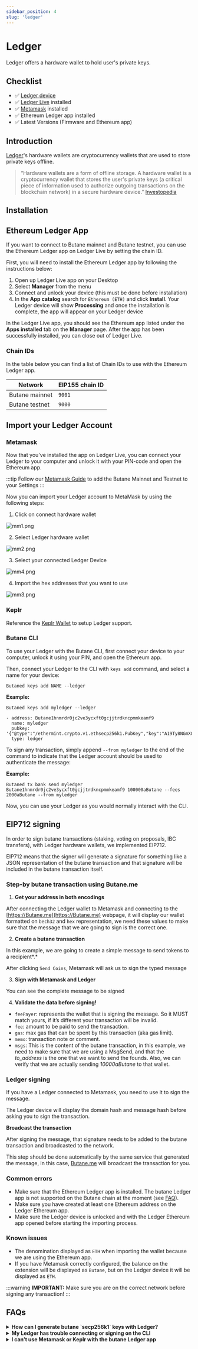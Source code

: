 ```yaml
---
sidebar_position: 4
slug: 'ledger'
---
```


# Ledger

Ledger offers a hardware wallet to hold user's private keys.

## Checklist

- ✅ [Ledger device](https://shop.ledger.com/)
- ✅ [Ledger Live](https://www.ledger.com/ledger-live) installed
- ✅ [Metamask](https://metamask.io) installed
- ✅ Ethereum Ledger app installed
- ✅ Latest Versions (Firmware and Ethereum app)

## Introduction

[Ledger](https://www.ledger.com/)'s hardware wallets are cryptocurrency wallets that are used to store private keys offline.

> “Hardware wallets are a form of offline storage. A hardware wallet is a cryptocurrency wallet that stores the user's private keys (a critical piece of information used to authorize outgoing transactions on the blockchain network) in a secure hardware device.”
> [Investopedia](https://www.investopedia.com/terms/l/ledger-wallet.asp)

## Installation

## Ethereum Ledger App

If you want to connect to Butane mainnet and Butane testnet, you can use the Ethereum Ledger app on Ledger Live by setting the chain ID.

First, you will need to install the Ethereum Ledger app by following the instructions below:

1. Open up Ledger Live app on your Desktop
2. Select **Manager** from the menu
3. Connect and unlock your device (this must be done before installation)
4. In the **App catalog** search for `Ethereum (ETH)` and click **Install**. Your Ledger device will show **Processing** and once the installation is complete, the app will appear on your Ledger device

In the Ledger Live app, you should see the Ethereum app listed under the **Apps installed** tab on the **Manager** page. After the app has been successfully installed, you can close out of Ledger Live.

### Chain IDs

In the table below you can find a list of Chain IDs to use with the Ethereum Ledger app.

| Network       | EIP155 chain ID |
| ------------- | --------------- |
| Butane mainnet | `9001`          |
| Butane testnet | `9000`          |

## Import your Ledger Account

### Metamask

Now that you've installed the app on Ledger Live, you can connect your Ledger to your computer and unlock it with your PIN-code and open the Ethereum app.

:::tip
Follow our [Metamask Guide](./metamask) to add the Butane Mainnet and Testnet to your Settings
:::

Now you can import your Ledger account to MetaMask by using the following steps:

1. Click on connect hardware wallet

![mm1.png](/img/mm1.png)

2. Select Ledger hardware wallet

![mm2.png](/img/mm2.png)

3. Select your connected Ledger Device

![mm4.png](/img/mm4.png)

4. Import the hex addresses that you want to use

![mm3.png](/img/mm3.png)

### Keplr

Reference the [Keplr Wallet](./keplr) to setup Ledger support.

### Butane CLI

To use your Ledger with the Butane CLI, first connect your device to your computer, unlock it using your PIN, and open the Ethereum app.

Then, connect your Ledger to the CLI with `keys add` command, and select a name for your device:

```
Butaned keys add NAME --ledger
```

**Example:**

```
Butaned keys add myledger --ledger

- address: Butane1hnmrdr0jc2ve3ycxft0gcjjtrdkncpmmkeamf9
  name: myledger
  pubkey: '{"@type":"/ethermint.crypto.v1.ethsecp256k1.PubKey","key":"A19Ty8NGmXQj/oQ+LubST9eDIhEACmWXW6gdU8h60eXI"}'
  type: ledger
```

To sign any transaction, simply append `--from myledger` to the end of the command to indicate that the Ledger account should be used to authenticate the message:

**Example:**

```
Butaned tx bank send myledger Butane1hnmrdr0jc2ve3ycxft0gcjjtrdkncpmmkeamf9 100000aButane --fees 2000aButane --from myledger
```

Now, you can use your Ledger as you would normally interact with the CLI.

## EIP712 signing

In order to sign butane transactions (staking, voting on proposals, IBC transfers), with Ledger hardware wallets, we implemented EIP712.

EIP712 means that the signer will generate a signature for something like a JSON representation of the butane transaction and that signature will be included in the butane transaction itself.

### Step-by butane transaction using Butane.me

1. **Get your address in both encodings**

After connecting the Ledger wallet to Metamask and connecting to the [https://Butane.me](https://Butane.me) webpage, it will display our wallet formatted on `bech32` and `hex` representation, we need these values to make sure that the message that we are going to sign is the correct one.



2. **Create a butane transaction**

In this example, we are going to create a simple message to send tokens to a recipient*.*



After clicking `Send Coins`, Metamask will ask us to sign the typed message

3. **Sign with Metamask and Ledger**


You can see the complete message to be signed



4. **Validate the data before signing!**

- `feePayer`: represents the wallet that is signing the message. So it MUST match yours, if it’s different your transaction will be invalid.
- `fee`: amount to be paid to send the transaction.
- `gas`: max gas that can be spent by this transaction (aka gas limit).
- `memo`: transaction note or comment.
- `msgs`: This is the content of the butane transaction, in this example, we need to make sure that we are using a MsgSend, and that the *to_address* is the one that we want to send the founds. Also, we can verify that we are actually sending *10000aButane* to that wallet.

### Ledger signing

If you have a Ledger connected to Metamask, you need to use it to sign the message.

The Ledger device will display the domain hash and message hash before asking you to sign the transaction.



**Broadcast the transaction**

After signing the message, that signature needs to be added to the butane transaction and broadcasted to the network.

This step should be done automatically by the same service that generated the message, in this case, [Butane.me](http://Butane.me) will broadcast the transaction for you.



### Common errors

- Make sure that the Ethereum Ledger app is installed. The butane Ledger app is not supported on the Butane chain at the moment (see [FAQ](#faq)).
- Make sure you have created at least one Ethereum address on the Ledger Ethereum app.
- Make sure the Ledger device is unlocked and with the Ledger Ethereum app opened before starting the importing process.

### Known issues

- The denomination displayed as `ETH` when importing the wallet because we are using the Ethereum app.
- If you have Metamask correctly configured, the balance on the extension will be displayed as `Butane`, but on the Ledger device it will be displayed as `ETH`.

:::warning
**IMPORTANT:** Make sure you are on the correct network before signing any transaction!
:::

## FAQs

<details>

<summary><b>How can I generate butane `secp256k1` keys with Ledger?</b></summary>

butane `secp256k1` keys are not supported on Butane with Ledger. Only Ethereum keys (`eth_secp256k1`) can be generated with Ledger.

</details>


<details>

<summary><b>My Ledger has trouble connecting or signing on the CLI</b></summary>

The Ledger's connection to the CLI can fail for a number of reasons. Make sure to close any other apps using the Ledger (such as Ledger Live or Metamask), unlock the Ledger, and open the Ethereum app. If this does not work, simply disconnecting and reconnecting the device often solves the issue.

</details>


<details>

<summary><b>I can’t use Metamask or Keplr with the butane Ledger app</b></summary>

Since Butane only support Ethereum keys and uses the same HD (hierarchival determination) wallet derivation path as Ethereum, the butane Ledger app doesn’t work to sign butane transactions. Using Keplr with the butane Ledger app will only work with derivation path `m/44'/118'/0'/0` (butane) and not `m/44'/60'/0'/0` (Ethereum). On your Ledger hardware device, you can always switch to Ethereum to reconnect to the Keplr Butane network.

</details>

